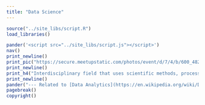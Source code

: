 ```yaml
---
title: "Data Science"
---
```


```r
source("../site_libs/script.R")
load_libraries()
```

```r
pander('<script src="../site_libs/script.js"></script>')
nav()
print_newline()
print_pic("https://secure.meetupstatic.com/photos/event/d/7/4/b/600_482695115.jpeg")
print_newline()
print_h4("Interdisciplinary field that uses scientific methods, processes, algorithms, and systems to extract knowledge and insights from many structural and unstructured data.")
print_newline()
pander("--- Related to [Data Analytics](https://en.wikipedia.org/wiki/Data_analysis), [Data Mining](https://en.wikipedia.org/wiki/Data_mining), [Big Data](https://en.wikipedia.org/wiki/Big_data), [Regression](https://en.wikipedia.org/wiki/Regression_analysis), [Deep Learning](https://en.wikipedia.org/wiki/Deep_learning), [Machine Learning](https://en.wikipedia.org/wiki/Machine_learning), and [Business Intelligence](https://en.wikipedia.org/wiki/Business_intelligence).")
pagebreak()
copyright()
```